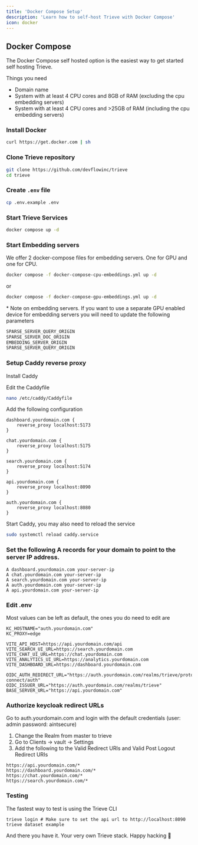 ```yaml
---
title: 'Docker Compose Setup'
description: 'Learn how to self-host Trieve with Docker Compose'
icon: docker
---
```


## Docker Compose

The Docker Compose self hosted option is the easiest way to get started self hosting Trieve.

Things you need

- Domain name
- System with at least 4 CPU cores and 8GB of RAM (excluding the cpu embedding servers)
- System with at least 4 CPU cores and >25GB of RAM (including the cpu embedding servers)

### Install Docker

```bash
curl https://get.docker.com | sh
```

### Clone Trieve repository

```sh
git clone https://github.com/devflowinc/trieve
cd trieve
```

### Create `.env` file

```sh
cp .env.example .env
```

### Start Trieve Services

```sh
docker compose up -d
```

### Start Embedding servers

We offer 2 docker-compose files for embedding servers. One for GPU and one for CPU.

```sh
docker compose -f docker-compose-cpu-embeddings.yml up -d
```

or

```sh
docker compose -f docker-compose-gpu-embeddings.yml up -d
```

\* Note on embedding servers. If you want to use a separate GPU enabled device for embedding servers you will need to update the following parameters

```sh
SPARSE_SERVER_QUERY_ORIGIN
SPARSE_SERVER_DOC_ORIGIN
EMBEDDING_SERVER_ORIGIN
SPARSE_SERVER_QUERY_ORIGIN
```

### Setup Caddy reverse proxy

Install Caddy

Edit the Caddyfile

```sh
nano /etc/caddy/Caddyfile
```

Add the following configuration

```Caddyfile
dashboard.yourdomain.com {
    reverse_proxy localhost:5173
}

chat.yourdomain.com {
    reverse_proxy localhost:5175
}

search.yourdomain.com {
    reverse_proxy localhost:5174
}

api.yourdomain.com {
    reverse_proxy localhost:8090
}

auth.yourdomain.com {
    reverse_proxy localhost:8080
}
```

Start Caddy, you may also need to reload the service

```sh
sudo systemctl reload caddy.service
```

### Set the following A records for your domain to point to the server IP address.

```
A dashboard.yourdomain.com your-server-ip
A chat.yourdomain.com your-server-ip
A search.yourdomain.com your-server-ip
A auth.yourdomain.com your-server-ip
A api.yourdomain.com your-server-ip
```

### Edit .env

Most values can be left as default, the ones you do need to edit are

```
KC_HOSTNAME="auth.yourdomain.com"
KC_PROXY=edge

VITE_API_HOST=https://api.yourdomain.com/api
VITE_SEARCH_UI_URL=https://search.yourdomain.com
VITE_CHAT_UI_URL=https://chat.yourdomain.com
VITE_ANALYTICS_UI_URL=https://analytics.yourdomain.com
VITE_DASHBOARD_URL=https://dashboard.yourdomain.com

OIDC_AUTH_REDIRECT_URL="https://auth.yourdomain.com/realms/trieve/protocol/openid-connect/auth"
OIDC_ISSUER_URL="https://auth.yourdomain.com/realms/trieve"
BASE_SERVER_URL="https://api.yourdomain.com"
```

### Authorize keycloak redirect URLs

Go to auth.yourdomain.com and login with the default credentials (user: admin password: aintsecure)

1. Change the Realm from master to trieve
2. Go to Clients -> vault -> Settings
3. Add the following to the Valid Redirect URIs and Valid Post Logout Redirect URIs

```
https://api.yourdomain.com/*
https://dashboard.yourdomain.com/*
https://chat.yourdomain.com/*
https://search.yourdomain.com/*
```

### Testing

The fastest way to test is using the Trieve CLI

```
trieve login # Make sure to set the api url to http://localhost:8090
trieve dataset example
```

And there you have it. Your very own Trieve stack.
Happy hacking 🚀